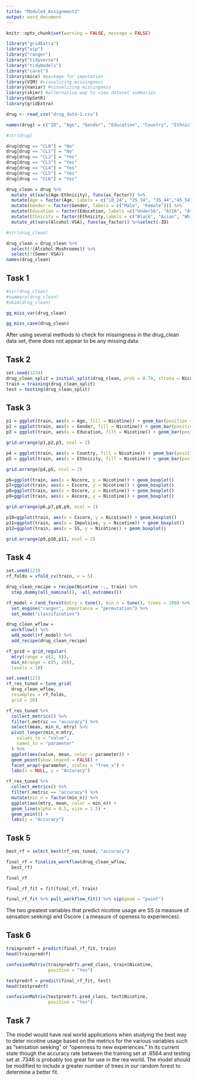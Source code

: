 ---
title: "Module4_Assignment2"
output: word_document
---

```{r setup, include=FALSE}
knitr::opts_chunk$set(warning = FALSE, message = FALSE)
```

```{r, include = FALSE}
library("gridExtra")
library("vip")
library("ranger")
library("tidyverse")
library("tidymodels")
library("caret")
library(mice) #package for imputation
library(VIM) #visualizing missingness
library(naniar) #visualizing missingness
library(skimr) #alternative way to view dataset summaries
library(UpSetR)
library(gridExtra)
```

```{r,}
drug <- read_csv("drug_data-1.csv")
```

```{r}
names(drug) = c("ID", "Age", "Gender", "Education", "Country", "Ethnicity","Nscore", "Escore", "Oscore", "Ascore", "Cscore", "Impulsive","SS", "Alcohol", "Amphet", "Amyl", "Benzos", "Caff", "Cannabis","Choc", "Coke", "Crack", "Ecstasy", "Heroin", "Ketamine", "Legalh","LSD", "Meth", "Mushrooms", "Nicotine", "Semer", "VSA")

#str(drug)
```

```{r}
drug[drug == "CL0"] = "No"
drug[drug == "CL1"] = "No"
drug[drug == "CL2"] = "Yes"
drug[drug == "CL3"] = "Yes"
drug[drug == "CL4"] = "Yes"
drug[drug == "CL5"] = "Yes"
drug[drug == "CL6"] = "Yes"
```

```{r}
drug_clean = drug %>% 
  mutate_at(vars(Age:Ethnicity), funs(as_factor)) %>%
  mutate(Age = factor(Age, labels = c("18_24", "25_34", "35_44","45_54", "55_64", "65_"))) %>%
  mutate(Gender = factor(Gender, labels = c("Male", "Female"))) %>%
  mutate(Education = factor(Education, labels =c("Under16", "At16", "At17", "At18", "SomeCollege","ProfessionalCert", "Bachelors", "Masters", "Doctorate"))) %>%mutate(Country = factor(Country,labels = c("USA", "NewZealand", "Other", "Australia","Ireland","Canada","UK"))) %>%
  mutate(Ethnicity = factor(Ethnicity,labels = c("Black", "Asian", "White", "White/Black", "Other","White/Asian", "Black/Asian"))) %>%
  mutate_at(vars(Alcohol:VSA), funs(as_factor)) %>%select(-ID)
```
```{r}
#str(drug_clean)
```

```{r}
drug_clean = drug_clean %>% 
  select(!(Alcohol:Mushrooms)) %>% 
  select(!(Semer:VSA))
names(drug_clean)
```

## Task 1

```{r}
#str(drug_clean)
#summary(drug_clean)
#skim(drug_clean)
```
```{r}
gg_miss_var(drug_clean)
```
```{r}
gg_miss_case(drug_clean)
```

After using several methods to check for missingness in the drug_clean data set, there does not appear to be any missing data.

## Task 2

```{r}
set.seed(1234)
drug_clean_split = initial_split(drug_clean, prob = 0.70, strata = Nicotine)
train = training(drug_clean_split)
test = testing(drug_clean_split)
```

## Task 3

```{r}
p1 = ggplot(train, aes(x = Age, fill = Nicotine)) + geom_bar(position = "fill") + theme(axis.text.x = element_text(size=6, angle = 45, vjust = 1, hjust=1))
p2 = ggplot(train, aes(x = Gender, fill = Nicotine)) + geom_bar(position = "fill")
p3 = ggplot(train, aes(x = Education, fill = Nicotine)) + geom_bar(position = "fill") + theme(axis.text.x = element_text(size=6, angle = 45, vjust = 1, hjust=1))

grid.arrange(p1,p2,p3, ncol = 2)
```


```{r}
p4 = ggplot(train, aes(x = Country, fill = Nicotine)) + geom_bar(position = "fill") + theme(axis.text.x = element_text(size=6,angle = 45, vjust = 1, hjust=1))
p5 = ggplot(train, aes(x = Ethnicity, fill = Nicotine)) + geom_bar(position = "fill") + theme(axis.text.x = element_text(size=6,angle = 45, vjust = 1, hjust=1))

grid.arrange(p4,p5, ncol = 2)
```


```{r}
p6=ggplot(train, aes(x = Nscore, y = Nicotine)) + geom_boxplot()
p7=ggplot(train, aes(x = Escore, y = Nicotine)) + geom_boxplot()
p8=ggplot(train, aes(x = Oscore, y = Nicotine)) + geom_boxplot()
p9=ggplot(train, aes(x = Ascore, y = Nicotine)) + geom_boxplot()

grid.arrange(p6,p7,p8,p9, ncol = 2)
```

```{r}
p10=ggplot(train, aes(x = Cscore, y = Nicotine)) + geom_boxplot()
p11=ggplot(train, aes(x = Impulsive, y = Nicotine)) + geom_boxplot()
p12=ggplot(train, aes(x = SS, y = Nicotine)) + geom_boxplot()

grid.arrange(p9,p10,p11, ncol = 2)
```
## Task 4
```{r}
set.seed(123)
rf_folds = vfold_cv(train, v = 5)
```


```{r}
drug_clean_recipe = recipe(Nicotine ~., train) %>%
  step_dummy(all_nominal(), -all_outcomes())

rf_model = rand_forest(mtry = tune(), min_n = tune(), trees = 100) %>% 
  set_engine("ranger", importance = "permutation") %>% 
  set_mode("classification")

drug_clean_wflow = 
  workflow() %>% 
  add_model(rf_model) %>% 
  add_recipe(drug_clean_recipe)

rf_grid = grid_regular(
  mtry(range = c(2, 8)), 
  min_n(range = c(5, 20)), 
  levels = 10)

set.seed(123)
rf_res_tuned = tune_grid(
  drug_clean_wflow,
  resamples = rf_folds,
  grid = 20)

```

```{r}
rf_res_tuned %>%
  collect_metrics() %>%
  filter(.metric == "accuracy") %>%
  select(mean, min_n, mtry) %>%
  pivot_longer(min_n:mtry,
    values_to = "value",
    names_to = "parameter"
  ) %>%
  ggplot(aes(value, mean, color = parameter)) +
  geom_point(show.legend = FALSE) +
  facet_wrap(~parameter, scales = "free_x") +
  labs(x = NULL, y = "Accuracy")
```

```{r}
rf_res_tuned %>%
  collect_metrics() %>%
  filter(.metric == "accuracy") %>%
  mutate(min_n = factor(min_n)) %>%
  ggplot(aes(mtry, mean, color = min_n)) +
  geom_line(alpha = 0.5, size = 1.5) +
  geom_point() +
  labs(y = "Accuracy")
```

## Task 5

```{r}
best_rf = select_best(rf_res_tuned, "accuracy")

final_rf = finalize_workflow(drug_clean_wflow,
  best_rf)

final_rf
```
```{r}
final_rf_fit = fit(final_rf, train)

final_rf_fit %>% pull_workflow_fit() %>% vip(geom = "point")
```

The two greatest variables that predict nicotine usage are SS (a measure of sensation seeking) and Oscore ( a measure of openess to experiences).

## Task 6

```{r}
trainpredrf = predict(final_rf_fit, train)
head(trainpredrf)
```
```{r}
confusionMatrix(trainpredrf$.pred_class, train$Nicotine, 
                positive = "Yes")
```

```{r}
testpredrf = predict(final_rf_fit, test)
head(testpredrf)
```
```{r}
confusionMatrix(testpredrf$.pred_class, test$Nicotine, 
                positive = "Yes")
```

## Task 7

The model would have real world applications when studying the best way to deter nicotine usage based on the metrics for the various variables such as "sensation seeking" or "openness to new experiences."  In its current state though the accuracy rate between the training set at .8564 and testing set at .7346 is probably too great for use in the rea world.  The model should be modified to include a greater number of trees in our random forest to determine a better fit.  
